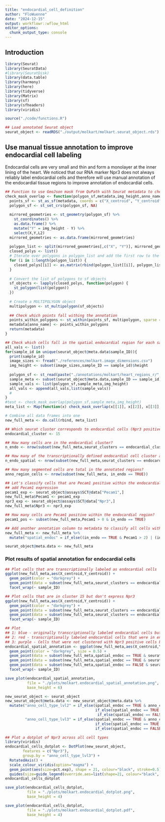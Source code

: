 ```yaml
---
title: "endocardial_cell_definition"
author: "FloWuenne"
date: "2024-12-15"
output: workflowr::wflow_html
editor_options:
  chunk_output_type: console
---
```


## Introduction

```r
library(Seurat)
library(SeuratData)
#library(SeuratDisk)
library(data.table)
library(harmony)
library(here)
library(tidyverse)
library(Matrix)
library(sf)
library(sfheaders)
library(viridis)

source("./code/functions.R")

## Load annotated Seurat object
seurat_object <- readRDS("./output/molkart/molkart.seurat_object.rds")
```

## Use manual tissue annotation to improve endocardial cell labeling

Endocardial cells are very small and thin and form a monolayer at the inner lining of the heart. We noticed that our RNA marker Npr3 does not always reliably label endocardial cells and therefore will use manual annotation of the endocardial tissue regions to improve annotation of endocardial cells.

```r
## Function to use GeoJson mask from QuPath with Seurat metadata to check cell overlap to manual annotation region
check_mask_overlap <- function(polygon_sf,metadata,img_height,anno_name){
  points_sf <- st_as_sf(metadata, coords = c("X_centroid", "Y_centroid"), crs = NA)
  polygon_sf <- st_set_crs(polygon_sf, NA)
  
  mirrored_geometries <- st_geometry(polygon_sf) %>% 
    st_coordinates() %>%
    as.data.frame() %>%
    mutate("Y" = img_height - Y) %>%
    select(X,Y,L2)
  mirrored_geometries <- as.data.frame(mirrored_geometries)
  
  polygon_list <- split(mirrored_geometries[,c("X", "Y")], mirrored_geometries$L2)
  closed_polys <- list()
  # Iterate over polygons in polygon_list and add the first row to the end of each polygon
  for (i in 1:length(polygon_list)) {
    closed_polys[[i]] <- as.matrix(rbind(polygon_list[[i]], polygon_list[[i]][1,]))
  }
  
  # Convert the list of polygons to sf objects
  sf_objects <- lapply(closed_polys, function(polygon) {
    st_polygon(list(polygon))
  })
  
  # Create a MULTIPOLYGON object
  multipolygon <- st_multipolygon(sf_objects)
  
  ## Check which points fall withing the annotation
  points_within_polygons <- st_within(points_sf, multipolygon, sparse = FALSE)
  metadata[anno_name] <- points_within_polygons
  return(metadata)
}
```

```r
## Check which cells fall in the spatial endocardial region for each sample
all_vals <- list()
for(sample_id in unique(seurat_object@meta.data$sample_ID)){
  print(sample_id)
  image_sizes <- fread("./references/molkart.image_dimensions.csv")
  img_height <- subset(image_sizes,sample_ID == sample_id)$height
  
  polygon_sf <- st_read(paste("./annotations/molkart/heart_regions_r/",sample_id,".stack.geojson",sep=""))
  sample_meta <- subset(seurat_object@meta.data,sample_ID == sample_id)
  sample_vals <- list(polygon_sf,sample_meta,img_height)
  all_vals <- append(all_vals,list(sample_vals))
  #
}
#test <- check_mask_overlap(polygon_sf,sample_meta,img_height)
meta_list <- Map(function(x) check_mask_overlap(x[[1]], x[[2]], x[[3]],"in_endo"), all_vals)

# Combine all data frames into one
new_full_meta <- do.call(rbind, meta_list)
```

```r
## Which seurat cluster corresponds to endocardial cells (Npr3 positive)?
endocardial_cluster <- 15

## How many cells are in the endocardial cluster?
n_endo <- nrow(subset(new_full_meta,seurat_clusters == endocardial_cluster))

## How many of the transcriptionally defined endocardial cell cluster are spatially within the endocardium?
n_endo_spatial <- nrow(subset(new_full_meta,seurat_clusters == endocardial_cluster & in_endo == TRUE))

## How many segmented cells are total in the annotated regions?
anno_region_cells <- nrow(subset(new_full_meta, in_endo == TRUE))

## Let's classify cells that are Pecam1 positive within the endocardial region as endocardial (even if they are not Npr3 positive)
## add Pecam1 expression 
pecam1_exp <- seurat_object@assays$SCT@data["Pecam1",]
new_full_meta$Pecam1 <- pecam1_exp
npr3_exp <- seurat_object@assays$SCT@data["Npr3",]
new_full_meta$Npr3 <- npr3_exp

## How many cells are Pecam1 positive within the endocardial region?
pecam1_pos <- subset(new_full_meta,Pecam1 > 0 & in_endo == TRUE)

## Add another annotation column to metadata to classify all cells with Pecam1 > 0 within the endocardial region as endocardial cells
new_full_meta <- new_full_meta %>%
  mutate("spatial_endoc" = if_else((in_endo == TRUE & Pecam1 > 2) | (in_endo == TRUE & seurat_clusters == endocardial_cluster), TRUE,FALSE))

seurat_object@meta.data <- new_full_meta
```

### Plot results of spatial annotation for endocardial cells 

```r
## Plot cells that are transcriptionally labeled as endocardial cells
ggplot(new_full_meta,aes(X_centroid,Y_centroid)) +
  geom_point(color = "darkgrey") +
  geom_point(data = subset(new_full_meta,seurat_clusters == endocardial_cluster),color = "red") +
  facet_wrap(~ sample_ID)

## Plot cells that are in cluster 15 but don't express Npr3
ggplot(new_full_meta,aes(X_centroid,Y_centroid)) +
  geom_point(color = "darkgrey") +
  geom_point(data = subset(new_full_meta,seurat_clusters == endocardial_cluster & Npr3 == 0),color = "red") +
  geom_point(data = subset(new_full_meta,seurat_clusters == endocardial_cluster & Npr3 >  0),color = "blue") +
  facet_wrap(~ sample_ID)

## Plot 
## 1: blue - originally transcriptionally labeled endocardial cells but not in endocardial region. 
## 2: red - transcriptionally labeled endocardial cells that were in endocardial region
## 3: purple - Cells that were not clustered with Npr3 positive cells but spatially fall within endocardium and are Pecam1 or Npr3 positive.
endocardial_spatial_annotation <- ggplot(new_full_meta,aes(X_centroid,Y_centroid)) +
  geom_point(color = "darkgrey", size = 0.5) +
  geom_point(data = subset(new_full_meta,spatial_endoc == TRUE & seurat_clusters == endocardial_cluster),color = "yellow", size = 0.5) +
  geom_point(data = subset(new_full_meta,spatial_endoc == TRUE & seurat_clusters != endocardial_cluster),color = "purple", size = 0.5) +
  geom_point(data = subset(new_full_meta,spatial_endoc == FALSE & seurat_clusters == endocardial_cluster),color = "blue", size = 0.5) +
  facet_wrap(~ sample_ID)

save_plot(endocardial_spatial_annotation,
          file = "./plots/molkart.endocardial_spatial_annotation.png",
          base_height = 6)
```

```r
new_seurat_object <- seurat_object
new_seurat_object@meta.data <- new_seurat_object@meta.data %>%
  mutate("anno_cell_type_lvl2" = if_else(spatial_endoc == TRUE & anno_cell_type_lvl2 == "Endocardial_cells","Endocardial_cells",
                                         if_else(spatial_endoc == TRUE & anno_cell_type_lvl2 != "Endocardial_cells","Endocardial_cells",
                                          if_else(spatial_endoc == FALSE & anno_cell_type_lvl2 == "Endocardial_cells","Endothelial_cells",anno_cell_type_lvl2))),
         "anno_cell_type_lvl3" = if_else(spatial_endoc == TRUE & anno_cell_type_lvl3 == "Endocardial_cells_Npr3","Endocardial_cells_Npr3",
                                         if_else(spatial_endoc == TRUE & anno_cell_type_lvl3 != "Endocardial_cells_Npr3","Endocardial_cells_Npr3",
                                         if_else(spatial_endoc == FALSE & anno_cell_type_lvl3 == "Endocardial_cells_Npr3","Lymphatic_endothelial_cells_Lyve1",anno_cell_type_lvl3))))

## Plot a dotplot of Npr3 across all cell types
library(viridis)
endocardial_cells_dotplot <- DotPlot(new_seurat_object, 
        features = c("Npr3"),
        group.by = "anno_cell_type_lvl3") + 
  RotatedAxis() +
  scale_colour_viridis(option="magma") +
  geom_point(aes(size=pct.exp), shape = 21, colour="black", stroke=0.5) +
  guides(size=guide_legend(override.aes=list(shape=21, colour="black", fill="black"))) + theme(plot.tag = element_text(size = 20, face = "bold"))
endocardial_cells_dotplot

save_plot(endocardial_cells_dotplot,
          file = "./plots/molkart.endocardial_dotplot.png",
          base_height = 4)

save_plot(endocardial_cells_dotplot,
          file = "./plots/molkart.endocardial_dotplot.pdf",
          base_height = 4)
```


